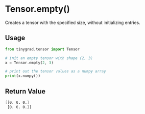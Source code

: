 # Tensor.empty()

Creates a tensor with the specified size, without initializing entries.

## Usage

```python copy
from tinygrad.tensor import Tensor

# init an empty tensor with shape (2, 3)
x = Tensor.empty(2, 3)

# print out the tensor values as a numpy array
print(x.numpy())
```

## Return Value

```bash
[[0. 0. 0.]
 [0. 0. 0.]]
```